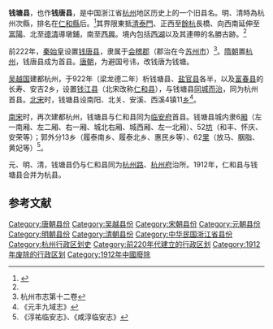 {{not|钱塘区}}

'''钱塘县'''，也作'''钱唐县'''，是中国浙江省[[杭州|杭州]]地区历史上的一个旧县名。明、清時為杭州次縣，排名在[[仁和县|仁和縣]]后。<ref name=":0">{{Cite web|url=https://ctext.org/library.pl?if=gb&file=122046&page=101|title=錢塘縣志卷一|accessdate=2018-08-28|author=|date=|publisher=|archive-date=2020-09-12|archive-url=https://web.archive.org/web/20200912005242/https://ctext.org/library.pl?if=gb&file=122046&page=101|dead-url=no}}</ref>其界限東抵[[清泰门|清泰門]]、正西至[[余杭区|餘杭]]長橋、向西南延伸至[[富阳区|富陽]]、北至[[德清县|德清]]導墩鋪，南至[[西兴街道_(杭州市)|西興]]。境內包括[[西湖|西湖]]以及其連帶的名勝古跡。<ref name=":0" />

前222年，[[秦始皇|秦始皇]]设置[[钱唐县|钱唐县]]，隶属于[[会稽郡|会稽郡]]（郡治在今[[苏州市|苏州市]]）<ref>杭州市志第十二卷</ref>。[[隋朝|隋朝]]置[[杭州_(古代)|杭州]]，钱唐县成为首县。[[唐朝|唐朝]]，为避国号讳，改钱唐为钱塘。

[[吴越国|吴越国]]建都杭州，于922年（梁龙德二年）析钱塘县、[[盐官县|盐官县]]各半，以及[[富春县|富春县]]的长寿、安吉2乡，设置[[钱江县|钱江县]]（北宋改称[[仁和县|仁和县]]），与钱塘县[[两县同城而治|同城而治]]，同为杭州首县。[[北宋|北宋]]时，钱塘县设南阳、北关、安溪、西溪4镇11[[乡|乡]]<ref>《元丰九域志》</ref>。

[[南宋|南宋]]时，再次建都杭州，钱塘县与仁和县同为[[临安府_(浙江)|临安府]]首县。钱塘县城内隶6[[厢|厢]]（左一南厢、左二厢、右一厢、城北右厢、城西厢、左一北厢）、52[[坊|坊]]（和丰、怀庆、安荣等）；郭外分13乡（履泰南乡、履泰北乡、惠民乡等）、62[[鄉里制|里]]（放马、胭脂、黄妃等）<ref>《淳祐临安志》、《咸淳临安志》</ref>。

元、明、清，钱塘县仍与仁和县同为[[杭州路_(元朝)|杭州路]]、[[杭州府|杭州府]]治所。1912年，仁和县与钱塘县合并为杭县。

==参考文献==
{{Reflist}}

{{DEFAULTSORT:Q}}
[[Category:唐朝县份|Category:唐朝县份]]
[[Category:吴越县份|Category:吴越县份]]
[[Category:宋朝县份|Category:宋朝县份]]
[[Category:元朝县份|Category:元朝县份]]
[[Category:明朝县份|Category:明朝县份]]
[[Category:清朝县份|Category:清朝县份]]
[[Category:中华民国浙江省县份|Category:中华民国浙江省县份]]
[[Category:杭州行政区划史|Category:杭州行政区划史]]
[[Category:前220年代建立的行政区划|Category:前220年代建立的行政区划]]
[[Category:1912年废除的行政区划|Category:1912年废除的行政区划]]
[[Category:1912年中國廢除|Category:1912年中國廢除]]